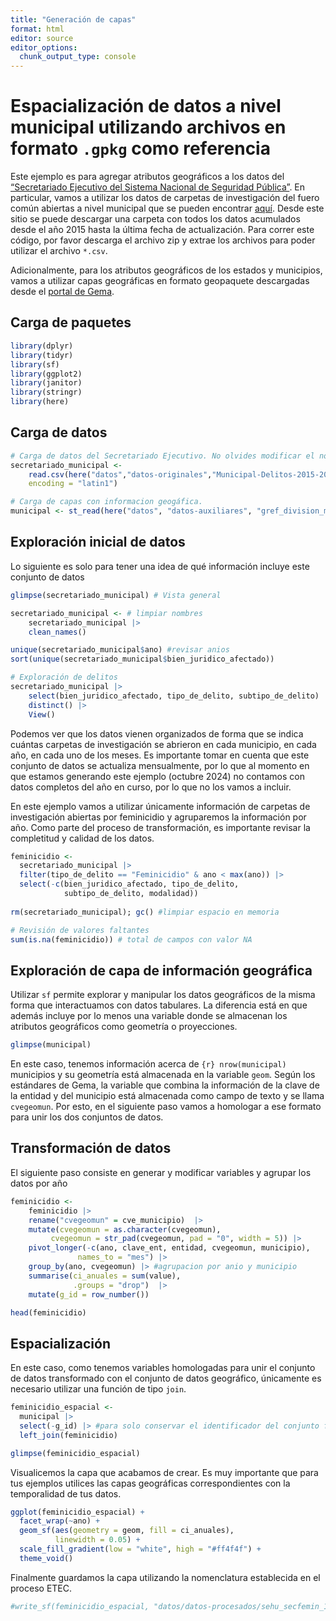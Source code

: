 ```yaml
---
title: "Generación de capas"
format: html
editor: source
editor_options: 
  chunk_output_type: console
---
```

# Espacialización de datos a nivel municipal utilizando archivos en formato `.gpkg` como referencia
Este ejemplo es para agregar atributos geográficos a los datos del ["Secretariado Ejecutivo del Sistema Nacional de Seguridad Pública"](https://www.gob.mx/sesnsp). En particular, vamos a utilizar los datos de carpetas de investigación del fuero común abiertas a nivel municipal que se pueden encontrar [aquí](https://www.gob.mx/sesnsp/acciones-y-programas/incidencia-delictiva-del-fuero-comun-nueva-metodologia?state=published). Desde este sitio se puede descargar una carpeta con todos los datos acumulados desde el año 2015 hasta la última fecha de actualización. Para correr este código, por favor descarga el archivo zip y extrae los archivos para poder utilizar el archivo `*.csv`.  

Adicionalmente, para los atributos geográficos de los estados y municipios, vamos a utilizar capas geográficas en formato geopaquete descargadas desde el [portal de Gema](https://gema.conahcyt.mx/).

## Carga de paquetes
```r
library(dplyr)
library(tidyr)
library(sf)
library(ggplot2)
library(janitor)
library(stringr)
library(here)
```

## Carga de datos

```r
# Carga de datos del Secretariado Ejecutivo. No olvides modificar el nombre del archivo que hayas descargado.
secretariado_municipal <- 
    read.csv(here("datos","datos-originales","Municipal-Delitos-2015-2024_sep2024", "Municipal-Delitos-2015-2024_sep2024.csv"),
    encoding = "latin1")

# Carga de capas con informacion geogáfica.
municipal <- st_read(here("datos", "datos-auxiliares", "gref_division_municipal_23_mun_a.gpkg"))

```

## Exploración inicial de datos
Lo siguiente es solo para tener una idea de qué información incluye este conjunto de datos
```r
glimpse(secretariado_municipal) # Vista general

secretariado_municipal <- # limpiar nombres
    secretariado_municipal |>
    clean_names()

unique(secretariado_municipal$ano) #revisar anios
sort(unique(secretariado_municipal$bien_juridico_afectado))

# Exploración de delitos
secretariado_municipal |>
    select(bien_juridico_afectado, tipo_de_delito, subtipo_de_delito) |>
    distinct() |>
    View()

```  

Podemos ver que los datos vienen organizados de forma que se indica cuántas carpetas de investigación se abrieron en cada municipio, en cada año, en cada uno de los meses. Es importante tomar en cuenta que este conjunto de datos se actualiza mensualmente, por lo que al momento en que estamos generando este ejemplo (octubre 2024) no contamos con datos completos del año en curso, por lo que no los vamos a incluir.

En este ejemplo vamos a utilizar únicamente información de carpetas de investigación abiertas por feminicidio y agruparemos la información por año. Como parte del proceso de transformación, es importante revisar la completitud y calidad de los datos. 

```r
feminicidio <-
  secretariado_municipal |> 
  filter(tipo_de_delito == "Feminicidio" & ano < max(ano)) |>
  select(-c(bien_juridico_afectado, tipo_de_delito, 
            subtipo_de_delito, modalidad))
  
rm(secretariado_municipal); gc() #limpiar espacio en memoria

# Revisión de valores faltantes
sum(is.na(feminicidio)) # total de campos con valor NA 

```

## Exploración de capa de información geográfica
Utilizar `sf` permite explorar y manipular los datos geográficos de la misma forma que interactuamos con datos tabulares. La diferencia está en que además incluye por lo menos una variable donde se almacenan los atributos geográficos como geometría o proyecciones.
```r
glimpse(municipal)
``` 

En este caso, tenemos información acerca de `{r} nrow(municipal)` municipios y su geometría está almacenada en la variable `geom`. Según los estándares de Gema, la variable que combina la información de la clave de la entidad y del municipio está almacenada como campo de texto y se llama `cvegeomun`. Por esto, en el siguiente paso vamos a homologar a ese formato para unir los dos conjuntos de datos.  

## Transformación de datos
El siguiente paso consiste en generar y modificar variables y agrupar los datos por año
```r
feminicidio <- 
    feminicidio |>
    rename("cvegeomun" = cve_municipio)  |>
    mutate(cvegeomun = as.character(cvegeomun),
         cvegeomun = str_pad(cvegeomun, pad = "0", width = 5)) |> 
    pivot_longer(-c(ano, clave_ent, entidad, cvegeomun, municipio), 
               names_to = "mes") |> 
    group_by(ano, cvegeomun) |> #agrupacion por anio y municipio
    summarise(ci_anuales = sum(value),
              .groups = "drop")  |>
    mutate(g_id = row_number())

head(feminicidio)
```  

## Espacialización
En este caso, como tenemos variables homologadas para unir el conjunto de datos transformado con el conjunto de datos geográfico, únicamente es necesario utilizar una función de tipo `join`. 
```r
feminicidio_espacial <- 
  municipal |>
  select(-g_id) |> #para solo conservar el identificador del conjunto final
  left_join(feminicidio)   

glimpse(feminicidio_espacial)

```

Visualicemos la capa que acabamos de crear. Es muy importante que para tus ejemplos utilices las capas geográficas correspondientes con la temporalidad de tus datos.

```r
ggplot(feminicidio_espacial) +
  facet_wrap(~ano) +
  geom_sf(aes(geometry = geom, fill = ci_anuales),
          linewidth = 0.05) +
  scale_fill_gradient(low = "white", high = "#ff4f4f") +
  theme_void()

``` 

Finalmente guardamos la capa utilizando la nomenclatura establecida en el proceso ETEC.
```r
#write_sf(feminicidio_espacial, "datos/datos-procesados/sehu_secfemin_15_23_mun_a.gpkg")
```

